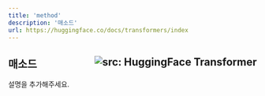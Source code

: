 ```yaml
---
title: 'method'
description: '매소드'
url: https://huggingface.co/docs/transformers/index
---
```


매소드 <a href="https://huggingface.co/docs/transformers/index"  target="_blank"><img style=float:right loading="lazy" alt="src: HuggingFace Transformer" src="https://img.shields.io/badge/문서-Huggingface_Transformer-blue" ></a>
---
설명을 추가해주세요.